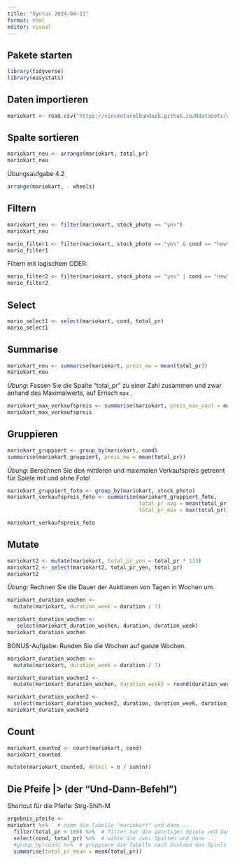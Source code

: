 ```yaml
---
title: "Syntax 2024-04-11"
format: html
editor: visual
---
```


## Pakete starten

```r
library(tidyverse)
library(easystats)
```

## Daten importieren

```r
mariokart <- read.csv("https://vincentarelbundock.github.io/Rdatasets/csv/openintro/mariokart.csv")
```

## Spalte sortieren

```r
mariokart_neu <- arrange(mariokart, total_pr)
mariokart_neu
```

Übungsaufgabe 4.2

```r
arrange(mariokart, - wheels)
```

## Filtern

```r
mariokart_neu <- filter(mariokart, stock_photo == "yes")
mariokart_neu
```

```r
mario_filter1 <- filter(mariokart, stock_photo == "yes" & cond == "new")
mario_filter1
```

Filtern mit logischem ODER:

```r
mario_filter2 <- filter(mariokart, stock_photo == "yes" | cond == "new")
mario_filter2
```

## Select

```r
mario_select1 <- select(mariokart, cond, total_pr)
mario_select1
```

## Summarise

```r
mariokart_neu <- summarise(mariokart, preis_mw = mean(total_pr))
mariokart_neu
```

*Übung*: Fassen Sie die Spalte "total_pr" zu einer Zahl zusammen und zwar anhand des Maximalwerts, auf Errisch `max` .

```r
mariokart_max_verkaufspreis <- summarise(mariokart, preis_max_cool = max(total_pr))
mariokart_max_verkaufspreis
```

## Gruppieren

```r
mariokart_gruppiert <- group_by(mariokart, cond)
summarise(mariokart_gruppiert, preis_mw = mean(total_pr))
```

*Übung*: Berechnen Sie den mittleren und maximalen Verkaufspreis getrennt für Spiele mit und ohne Foto!

```r
mariokart_gruppiert_foto <- group_by(mariokart, stock_photo)
mariokart_verkaufspreis_foto <- summarise(mariokart_gruppiert_foto,
                                          total_pr_avg = mean(total_pr),
                                          total_pr_max = max(total_pr))

mariokart_verkaufspreis_foto
```

## Mutate

```r
mariokart2 <- mutate(mariokart, total_pr_yen = total_pr * 133)
mariokart2 <- select(mariokart2, total_pr_yen, total_pr)
mariokart2
```

*Übung:* Rechnen Sie die Dauer der Auktionen von Tagen in Wochen um.

```r
mariokart_duration_wochen <- 
  mutate(mariokart, duration_week = duration / 7)

mariokart_duration_wochen <-
   select(mariokart_duration_wochen, duration, duration_week)
mariokart_duration_wochen
```

BONUS-Aufgabe: Runden Sie die Wochen auf ganze Wochen.

```r
mariokart_duration_wochen <- 
  mutate(mariokart, duration_week = duration / 7)

mariokart_duration_wochen2 <-
  mutate(mariokart_duration_wochen, duration_week2 = round(duration_week, digits = 0))

mariokart_duration_wochen2 <-
  select(mariokart_duration_wochen2, duration, duration_week, duration_week2)
mariokart_duration_wochen2
```

## Count

```r
mariokart_counted <- count(mariokart, cond)
mariokart_counted

mutate(mariokart_counted, Anteil = n / sum(n))
```

## Die Pfeife \|\> (der "Und-Dann-Befehl")

Shortcut für die Pfeife: Strg-Shift-M

```r
ergebnis_pfeife <- 
mariokart %>%   # nimm die Tabelle "mariokart" und dann...
  filter(total_pr < 100) %>%  # filter nur die günstigen Spiele und dann...
  select(cond, total_pr) %>%  # wähle die zwei Spalten und dann ...
  #group_by(cond) %>%  # gruppiere die Tabelle nach Zustand des Spiels und dann ...
  summarise(total_pr_mean = mean(total_pr))
```
